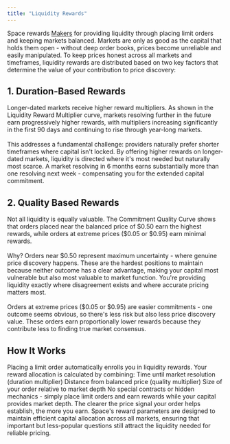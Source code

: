 ```yaml
---
title: "Liquidity Rewards"
---
```

Space rewards [Makers](/docs/features/clob/makers-and-takers) for providing liquidity through placing limit orders and keeping markets balanced. Markets are only as good as the capital that holds them open - without deep order books, prices become unreliable and easily manipulated.
To keep prices honest across all markets and timeframes, liquidity rewards are distributed based on two key factors that determine the value of your contribution to price discovery:

## 1. Duration-Based Rewards

Longer-dated markets receive higher reward multipliers. As shown in the Liquidity Reward Multiplier curve, markets resolving further in the future earn progressively higher rewards, with multipliers increasing significantly in the first 90 days and continuing to rise through year-long markets. \
   \
This addresses a fundamental challenge: providers naturally prefer shorter timeframes where capital isn't locked. By offering higher rewards on longer-dated markets, liquidity is directed where it's most needed but naturally most scarce. A market resolving in 6 months earns substantially more than one resolving next week - compensating you for the extended capital commitment.


<LiquidityRewardChart />

## 2. Quality Based Rewards

Not all liquidity is equally valuable. The Commitment Quality Curve shows that orders placed near the balanced price of \$0.50 earn the highest rewards, while orders at extreme prices (\$0.05 or \$0.95) earn minimal rewards. \
   \
Why? Orders near \$0.50 represent maximum uncertainty - where genuine price discovery happens. These are the hardest positions to maintain because neither outcome has a clear advantage, making your capital most vulnerable but also most valuable to market function. You're providing liquidity exactly where disagreement exists and where accurate pricing matters most.\
   \
Orders at extreme prices (\$0.05 or \$0.95) are easier commitments - one outcome seems obvious, so there's less risk but also less price discovery value. These orders earn proportionally lower rewards because they contribute less to finding true market consensus.


<CommitmentQualityCurve />

## How It Works
Placing a limit order automatically enrolls you in liquidity rewards. Your reward allocation is calculated by combining: Time until market resolution (duration multiplier) Distance from balanced price (quality multiplier) Size of your order relative to market depth No special contracts or hidden mechanics - simply place limit orders and earn rewards while your capital provides market depth. The clearer the price signal your order helps establish, the more you earn. Space's reward parameters are designed to maintain efficient capital allocation across all markets, ensuring that important but less-popular questions still attract the liquidity needed for reliable pricing.